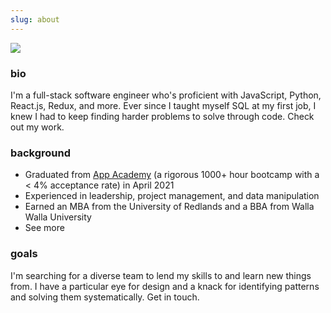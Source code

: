 ```yaml
---
slug: about
---
```



![](images/me-3.png)

### bio
I'm a full-stack software engineer who's proficient with JavaScript, Python, React.js, Redux, <Link to='/technologies'>and more</Link>. Ever since I taught myself SQL at my first job, I knew I had to keep finding harder problems to solve through code. Check out <Link to='/projects'>my work</Link>.

### background
- Graduated from [App Academy](https://www.appacademy.io/) (a rigorous 1000+ hour bootcamp with a < 4% acceptance rate) in April 2021
- Experienced in leadership, project management, and data manipulation
- Earned an MBA from the University of Redlands and a BBA from Walla Walla University
- <Link to='/resume'>See more</Link>

### goals
I'm searching for a diverse team to lend my skills to and learn new things from. I have a particular eye for design and a knack for identifying patterns and solving them systematically. <Link to='/contact'>Get in touch</Link>.

